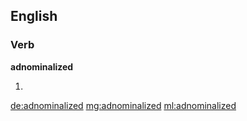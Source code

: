 ==English==

===Verb===
'''adnominalized'''

# {{past of|adnominalize}}

[[de:adnominalized]]
[[mg:adnominalized]]
[[ml:adnominalized]]